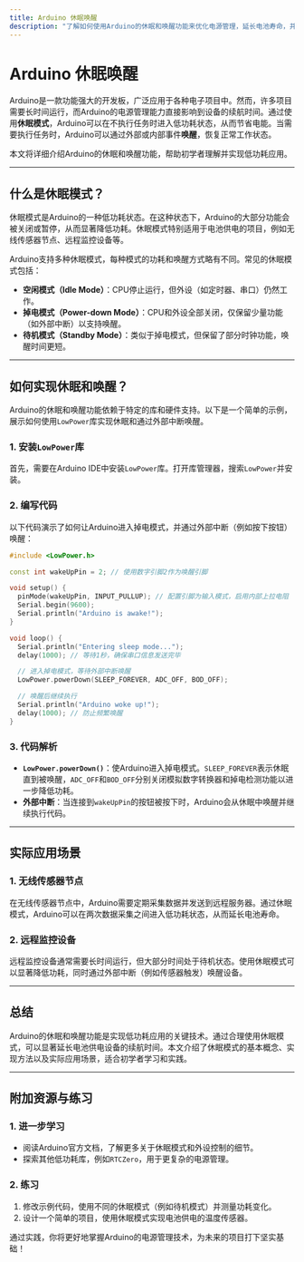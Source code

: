 ```yaml
---
title: Arduino 休眠唤醒
description: "了解如何使用Arduino的休眠和唤醒功能来优化电源管理，延长电池寿命，并实现低功耗应用。"
---
```


# Arduino 休眠唤醒

Arduino是一款功能强大的开发板，广泛应用于各种电子项目中。然而，许多项目需要长时间运行，而Arduino的电源管理能力直接影响到设备的续航时间。通过使用**休眠模式**，Arduino可以在不执行任务时进入低功耗状态，从而节省电能。当需要执行任务时，Arduino可以通过外部或内部事件**唤醒**，恢复正常工作状态。

本文将详细介绍Arduino的休眠和唤醒功能，帮助初学者理解并实现低功耗应用。

---

## 什么是休眠模式？

休眠模式是Arduino的一种低功耗状态。在这种状态下，Arduino的大部分功能会被关闭或暂停，从而显著降低功耗。休眠模式特别适用于电池供电的项目，例如无线传感器节点、远程监控设备等。

Arduino支持多种休眠模式，每种模式的功耗和唤醒方式略有不同。常见的休眠模式包括：

- **空闲模式（Idle Mode）**：CPU停止运行，但外设（如定时器、串口）仍然工作。
- **掉电模式（Power-down Mode）**：CPU和外设全部关闭，仅保留少量功能（如外部中断）以支持唤醒。
- **待机模式（Standby Mode）**：类似于掉电模式，但保留了部分时钟功能，唤醒时间更短。

---

## 如何实现休眠和唤醒？

Arduino的休眠和唤醒功能依赖于特定的库和硬件支持。以下是一个简单的示例，展示如何使用`LowPower`库实现休眠和通过外部中断唤醒。

### 1. 安装`LowPower`库

首先，需要在Arduino IDE中安装`LowPower`库。打开库管理器，搜索`LowPower`并安装。

### 2. 编写代码

以下代码演示了如何让Arduino进入掉电模式，并通过外部中断（例如按下按钮）唤醒：

```cpp
#include <LowPower.h>

const int wakeUpPin = 2; // 使用数字引脚2作为唤醒引脚

void setup() {
  pinMode(wakeUpPin, INPUT_PULLUP); // 配置引脚为输入模式，启用内部上拉电阻
  Serial.begin(9600);
  Serial.println("Arduino is awake!");
}

void loop() {
  Serial.println("Entering sleep mode...");
  delay(1000); // 等待1秒，确保串口信息发送完毕

  // 进入掉电模式，等待外部中断唤醒
  LowPower.powerDown(SLEEP_FOREVER, ADC_OFF, BOD_OFF);

  // 唤醒后继续执行
  Serial.println("Arduino woke up!");
  delay(1000); // 防止频繁唤醒
}
```

### 3. 代码解析

- **`LowPower.powerDown()`**：使Arduino进入掉电模式。`SLEEP_FOREVER`表示休眠直到被唤醒，`ADC_OFF`和`BOD_OFF`分别关闭模拟数字转换器和掉电检测功能以进一步降低功耗。
- **外部中断**：当连接到`wakeUpPin`的按钮被按下时，Arduino会从休眠中唤醒并继续执行代码。

---

## 实际应用场景

### 1. 无线传感器节点

在无线传感器节点中，Arduino需要定期采集数据并发送到远程服务器。通过休眠模式，Arduino可以在两次数据采集之间进入低功耗状态，从而延长电池寿命。

### 2. 远程监控设备

远程监控设备通常需要长时间运行，但大部分时间处于待机状态。使用休眠模式可以显著降低功耗，同时通过外部中断（例如传感器触发）唤醒设备。

---

## 总结

Arduino的休眠和唤醒功能是实现低功耗应用的关键技术。通过合理使用休眠模式，可以显著延长电池供电设备的续航时间。本文介绍了休眠模式的基本概念、实现方法以及实际应用场景，适合初学者学习和实践。

---

## 附加资源与练习

### 1. 进一步学习
- 阅读Arduino官方文档，了解更多关于休眠模式和外设控制的细节。
- 探索其他低功耗库，例如`RTCZero`，用于更复杂的电源管理。

### 2. 练习
1. 修改示例代码，使用不同的休眠模式（例如待机模式）并测量功耗变化。
2. 设计一个简单的项目，使用休眠模式实现电池供电的温度传感器。

通过实践，你将更好地掌握Arduino的电源管理技术，为未来的项目打下坚实基础！